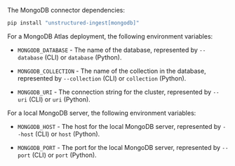 The MongoDB connector dependencies:

```bash CLI, Python
pip install "unstructured-ingest[mongodb]"
```


<AdditionalIngestDependencies />

For a MongoDB Atlas deployment, the following environment variables:

- `MONGODB_DATABASE` - The name of the database, represented by `--database` (CLI) or `database` (Python).

- `MONGODB_COLLECTION` - The name of the collection in the database, represented by `--collection` (CLI) or `collection` (Python).

- `MONGODB_URI` - The connection string for the cluster, represented by `--uri` (CLI) or `uri` (Python). 

For a local MongoDB server, the following environment variables:

- `MONGODB_HOST` - The host for the local MongoDB server, represented by `--host` (CLI) or `host` (Python).

- `MONGODB_PORT` - The port for the local MongoDB server, represented by `--port` (CLI) or `port` (Python).

